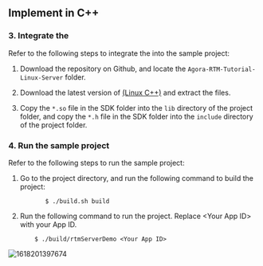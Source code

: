 ## Implement <Vg k="SIG" /> in C++

### 3. Integrate the <Vg k="SIG_SDK" />

Refer to the following steps to integrate the <Vg k="SIG_SDK" /> into the sample project:

1.  Download the [<Vg k="SIG" />](https://github.com/AgoraIO/RTM) repository on Github, and locate the `Agora-RTM-Tutorial-Linux-Server` folder.

2.  Download the latest version of [<Vg k="SIG_SDK" /> (Linux C++)](../reference/downloads.html) and extract the files.

3.  Copy the `*.so` file in the SDK folder into the `lib` directory of the project folder, and copy the `*.h` file in the SDK folder into the `include` directory of the project folder.

### 4. Run the sample project

Refer to the following steps to run the sample project:

1.  Go to the project directory, and run the following command to build the project:
    ```shellscript
           $ ./build.sh build
    ```
2.  Run the following command to run the project. Replace &lt;Your App ID&gt; with your App ID.
    ```shellscript
        $ ./build/rtmServerDemo <Your App ID>
    ```

![1618201397674](https://web-cdn.agora.io/docs-files/1618201397674)
